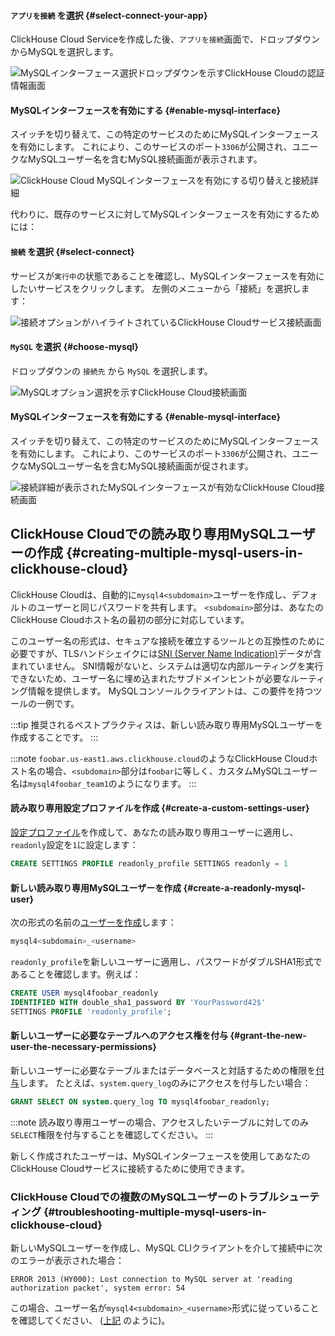 


<VerticalStepper headerLevel="h4">

#### `アプリを接続` を選択 {#select-connect-your-app}

ClickHouse Cloud Serviceを作成した後、`アプリを接続`画面で、ドロップダウンからMySQLを選択します。

<Image size="lg" img={mysql_1} alt="MySQLインターフェース選択ドロップダウンを示すClickHouse Cloudの認証情報画面" border />

#### MySQLインターフェースを有効にする {#enable-mysql-interface}

スイッチを切り替えて、この特定のサービスのためにMySQLインターフェースを有効にします。
これにより、このサービスのポート`3306`が公開され、ユニークなMySQLユーザー名を含むMySQL接続画面が表示されます。

<Image size="lg" img={mysql_2} alt="ClickHouse Cloud MySQLインターフェースを有効にする切り替えと接続詳細" border />

代わりに、既存のサービスに対してMySQLインターフェースを有効にするためには：

#### `接続` を選択 {#select-connect}

サービスが`実行中`の状態であることを確認し、MySQLインターフェースを有効にしたいサービスをクリックします。
左側のメニューから「接続」を選択します：

<Image size="lg" img={mysql_3} alt="接続オプションがハイライトされているClickHouse Cloudサービス接続画面" border />

#### `MySQL` を選択 {#choose-mysql}

ドロップダウンの `接続先` から `MySQL` を選択します。

<Image size="md" img={mysql_4} alt="MySQLオプション選択を示すClickHouse Cloud接続画面" border />

#### MySQLインターフェースを有効にする {#enable-mysql-interface}

スイッチを切り替えて、この特定のサービスのためにMySQLインターフェースを有効にします。
これにより、このサービスのポート`3306`が公開され、ユニークなMySQLユーザー名を含むMySQL接続画面が促されます。

</VerticalStepper>

<Image size="md" img={mysql_5} alt="接続詳細が表示されたMySQLインターフェースが有効なClickHouse Cloud接続画面" border />

## ClickHouse Cloudでの読み取り専用MySQLユーザーの作成 {#creating-multiple-mysql-users-in-clickhouse-cloud}

ClickHouse Cloudは、自動的に`mysql4<subdomain>`ユーザーを作成し、デフォルトのユーザーと同じパスワードを共有します。
`<subdomain>`部分は、あなたのClickHouse Cloudホスト名の最初の部分に対応しています。

このユーザー名の形式は、セキュアな接続を確立するツールとの互換性のために必要ですが、TLSハンドシェイクには[SNI (Server Name Indication)](https://www.cloudflare.com/learning/ssl/what-is-sni)データが含まれていません。
SNI情報がないと、システムは適切な内部ルーティングを実行できないため、ユーザー名に埋め込まれたサブドメインヒントが必要なルーティング情報を提供します。
MySQLコンソールクライアントは、この要件を持つツールの一例です。

:::tip
推奨されるベストプラクティスは、新しい読み取り専用MySQLユーザーを作成することです。
:::

:::note
`foobar.us-east1.aws.clickhouse.cloud`のようなClickHouse Cloudホスト名の場合、`<subdomain>`部分は`foobar`に等しく、カスタムMySQLユーザー名は`mysql4foobar_team1`のようになります。
:::

<VerticalStepper headerLevel="h4">

#### 読み取り専用設定プロファイルを作成 {#create-a-custom-settings-user}

[設定プロファイル](/sql-reference/statements/create/settings-profile)を作成して、あなたの読み取り専用ユーザーに適用し、
`readonly`設定を`1`に設定します：

```sql
CREATE SETTINGS PROFILE readonly_profile SETTINGS readonly = 1
```

#### 新しい読み取り専用MySQLユーザーを作成 {#create-a-readonly-mysql-user}

次の形式の名前の[ユーザーを作成](/sql-reference/statements/create/user)します：

```sql
mysql4<subdomain>_<username>
```

`readonly_profile`を新しいユーザーに適用し、パスワードがダブルSHA1形式であることを確認します。例えば：

```sql
CREATE USER mysql4foobar_readonly
IDENTIFIED WITH double_sha1_password BY 'YourPassword42$'
SETTINGS PROFILE 'readonly_profile';
```

#### 新しいユーザーに必要なテーブルへのアクセス権を付与 {#grant-the-new-user-the-necessary-permissions}

新しいユーザーに必要なテーブルまたはデータベースと対話するための権限を[付与](/sql-reference/statements/grant)します。
たとえば、`system.query_log`のみにアクセスを付与したい場合：

```sql
GRANT SELECT ON system.query_log TO mysql4foobar_readonly;
```

:::note
読み取り専用ユーザーの場合、アクセスしたいテーブルに対してのみ`SELECT`権限を付与することを確認してください。
:::

新しく作成されたユーザーは、MySQLインターフェースを使用してあなたのClickHouse Cloudサービスに接続するために使用できます。

</VerticalStepper>

### ClickHouse Cloudでの複数のMySQLユーザーのトラブルシューティング {#troubleshooting-multiple-mysql-users-in-clickhouse-cloud}

新しいMySQLユーザーを作成し、MySQL CLIクライアントを介して接続中に次のエラーが表示された場合：

```
ERROR 2013 (HY000): Lost connection to MySQL server at 'reading authorization packet', system error: 54
```

この場合、ユーザー名が`mysql4<subdomain>_<username>`形式に従っていることを確認してください、 ([上記](#creating-multiple-mysql-users-in-clickhouse-cloud) のように)。
